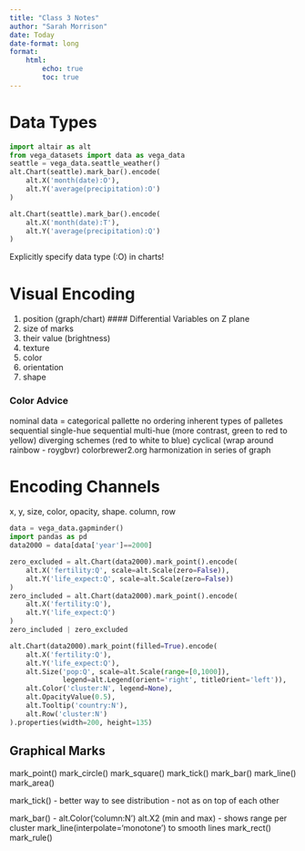 ```yaml
---
title: "Class 3 Notes"
author: "Sarah Morrison"
date: Today
date-format: long
format: 
    html:
        echo: true
        toc: true
---
```



# Data Types
```python
import altair as alt
from vega_datasets import data as vega_data
seattle = vega_data.seattle_weather()
alt.Chart(seattle).mark_bar().encode(
    alt.X('month(date):O'),
    alt.Y('average(precipitation):O')
)
```

```python
alt.Chart(seattle).mark_bar().encode(
    alt.X('month(date):T'),
    alt.Y('average(precipitation):Q')
)
```

Explicitly specify data type (:O) in charts!

# Visual Encoding

1. position (graph/chart)
#### Differential Variables on Z plane
2. size of marks
3. their value (brightness)
4. texture
5. color
6. orientation
7. shape

### Color Advice
nominal data = categorical pallette
    no ordering inherent 
types of palletes
    sequential single-hue
    sequential multi-hue (more contrast, green to red to yellow)
        diverging schemes (red to white to blue)
    cyclical (wrap around rainbow - roygbvr)
colorbrewer2.org
harmonization in series of graph

# Encoding Channels

x, y, size, color, opacity, shape. column, row

```python
data = vega_data.gapminder()
import pandas as pd
data2000 = data[data['year']==2000]
```


```python
zero_excluded = alt.Chart(data2000).mark_point().encode(
    alt.X('fertility:Q', scale=alt.Scale(zero=False)),
    alt.Y('life_expect:Q', scale=alt.Scale(zero=False))
)
zero_included = alt.Chart(data2000).mark_point().encode(
    alt.X('fertility:Q'),
    alt.Y('life_expect:Q')
)
zero_included | zero_excluded
```


```python
alt.Chart(data2000).mark_point(filled=True).encode(
    alt.X('fertility:Q'),
    alt.Y('life_expect:Q'),
    alt.Size('pop:Q', scale=alt.Scale(range=[0,1000]),
             legend=alt.Legend(orient='right', titleOrient='left')),
    alt.Color('cluster:N', legend=None),
    alt.OpacityValue(0.5),
    alt.Tooltip('country:N'),
    alt.Row('cluster:N')
).properties(width=200, height=135)
```

## Graphical Marks

mark_point()
    mark_circle()
    mark_square()
    mark_tick()
mark_bar()
mark_line()
mark_area()

mark_tick() - better way to see distribution - not as on top of each other

mark_bar() - alt.Color('column:N')
    alt.X2 (min and max) - shows range per cluster
mark_line(interpolate='monotone') to smooth lines
mark_rect()
mark_rule()
